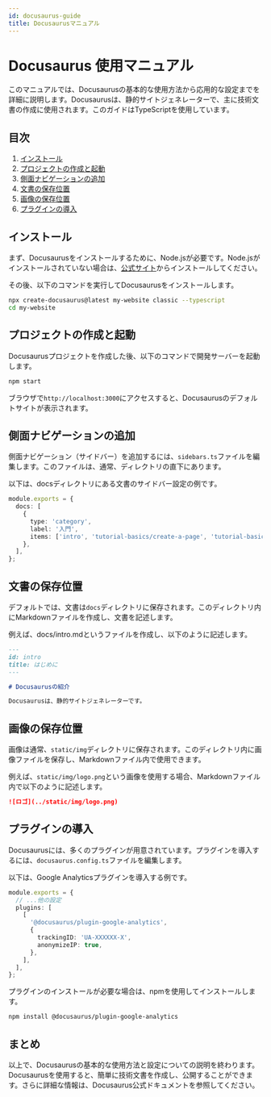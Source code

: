 ```yaml
---
id: docusaurus-guide
title: Docusaurusマニュアル
---
```


# Docusaurus 使用マニュアル

このマニュアルでは、Docusaurusの基本的な使用方法から応用的な設定までを詳細に説明します。Docusaurusは、静的サイトジェネレーターで、主に技術文書の作成に使用されます。このガイドはTypeScriptを使用しています。

## 目次
1. [インストール](#インストール)
2. [プロジェクトの作成と起動](#プロジェクトの作成と起動)
3. [側面ナビゲーションの追加](#側面ナビゲーションの追加)
4. [文書の保存位置](#文書の保存位置)
5. [画像の保存位置](#画像の保存位置)
6. [プラグインの導入](#プラグインの導入)

## インストール

まず、Docusaurusをインストールするために、Node.jsが必要です。Node.jsがインストールされていない場合は、[公式サイト](https://nodejs.org/)からインストールしてください。

その後、以下のコマンドを実行してDocusaurusをインストールします。

```bash
npx create-docusaurus@latest my-website classic --typescript
cd my-website
```
## プロジェクトの作成と起動
Docusaurusプロジェクトを作成した後、以下のコマンドで開発サーバーを起動します。

```bash
npm start
```

ブラウザで`http://localhost:3000`にアクセスすると、Docusaurusのデフォルトサイトが表示されます。

## 側面ナビゲーションの追加
側面ナビゲーション（サイドバー）を追加するには、`sidebars.ts`ファイルを編集します。このファイルは、通常、ディレクトリの直下にあります。

以下は、docsディレクトリにある文書のサイドバー設定の例です。

```typescript
module.exports = {
  docs: [
    {
      type: 'category',
      label: '入門',
      items: ['intro', 'tutorial-basics/create-a-page', 'tutorial-basics/create-a-document'],
    },
  ],
};
```

## 文書の保存位置
デフォルトでは、文書は`docs`ディレクトリに保存されます。このディレクトリ内にMarkdownファイルを作成し、文書を記述します。

例えば、docs/intro.mdというファイルを作成し、以下のように記述します。

```markdown
---
id: intro
title: はじめに
---

# Docusaurusの紹介

Docusaurusは、静的サイトジェネレーターです。

```

## 画像の保存位置
画像は通常、`static/img`ディレクトリに保存されます。このディレクトリ内に画像ファイルを保存し、Markdownファイル内で使用できます。

例えば、`static/img/logo.png`という画像を使用する場合、Markdownファイル内で以下のように記述します。

```markdown
![ロゴ](../static/img/logo.png)
```

## プラグインの導入
Docusaurusには、多くのプラグインが用意されています。プラグインを導入するには、`docusaurus.config.ts`ファイルを編集します。

以下は、Google Analyticsプラグインを導入する例です。

```typescript
module.exports = {
  // ...他の設定
  plugins: [
    [
      '@docusaurus/plugin-google-analytics',
      {
        trackingID: 'UA-XXXXXX-X',
        anonymizeIP: true,
      },
    ],
  ],
};
```

プラグインのインストールが必要な場合は、npmを使用してインストールします。

```bash
npm install @docusaurus/plugin-google-analytics
```

## まとめ
以上で、Docusaurusの基本的な使用方法と設定についての説明を終わります。Docusaurusを使用すると、簡単に技術文書を作成し、公開することができます。さらに詳細な情報は、Docusaurus公式ドキュメントを参照してください。